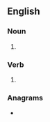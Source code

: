 {{also|bee-lines}}
==English==

===Noun===
{{head|en|noun form}}

# {{plural of|en|beeline}}

===Verb===
{{head|en|verb form}}

# {{en-third-person singular of|beeline}}

===Anagrams===
* {{anagrams|en|a=beeeilns|Lisenbee}}